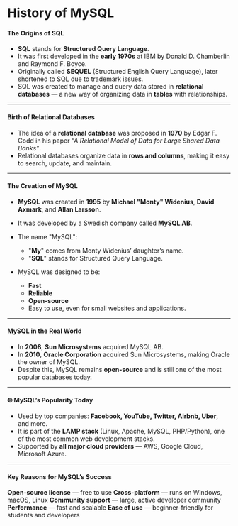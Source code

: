 # **History of MySQL**

#### The Origins of SQL

- **SQL** stands for **Structured Query Language**.
- It was first developed in the **early 1970s** at IBM by Donald D. Chamberlin and Raymond F. Boyce.
- Originally called **SEQUEL** (Structured English Query Language), later shortened to SQL due to trademark issues.
- SQL was created to manage and query data stored in **relational databases** — a new way of organizing data in **tables** with relationships.

---

#### Birth of Relational Databases

- The idea of a **relational database** was proposed in **1970** by Edgar F. Codd in his paper _“A Relational Model of Data for Large Shared Data Banks”_.
- Relational databases organize data in **rows and columns**, making it easy to search, update, and maintain.

---

#### The Creation of MySQL

- **MySQL** was created in **1995** by **Michael "Monty" Widenius**, **David Axmark**, and **Allan Larsson**.
- It was developed by a Swedish company called **MySQL AB**.
- The name "MySQL":

  - "**My**" comes from Monty Widenius’ daughter’s name.
  - "**SQL**" stands for Structured Query Language.

- MySQL was designed to be:

  - **Fast**
  - **Reliable**
  - **Open-source**
  - Easy to use, even for small websites and applications.

---

#### MySQL in the Real World

- In **2008**, **Sun Microsystems** acquired MySQL AB.
- In **2010**, **Oracle Corporation** acquired Sun Microsystems, making Oracle the owner of MySQL.
- Despite this, MySQL remains **open-source** and is still one of the most popular databases today.

---

#### 🌐 MySQL’s Popularity Today

- Used by top companies: **Facebook, YouTube, Twitter, Airbnb, Uber**, and more.
- It is part of the **LAMP stack** (Linux, Apache, MySQL, PHP/Python), one of the most common web development stacks.
- Supported by **all major cloud providers** — AWS, Google Cloud, Microsoft Azure.

---

#### Key Reasons for MySQL’s Success

**Open-source license** — free to use
**Cross-platform** — runs on Windows, macOS, Linux
**Community support** — large, active developer community
**Performance** — fast and scalable
**Ease of use** — beginner-friendly for students and developers
